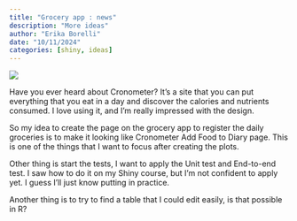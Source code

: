 ```yaml
---
title: "Grocery app : news"
description: "More ideas"
author: "Erika Borelli"
date: "10/11/2024"
categories: [shiny, ideas]
---
```


![](cronometer.PNG)

Have you ever heard about Cronometer? It's a site that you can put everything that you eat in a day and discover the calories and nutrients consumed. I love using it, and I'm really impressed with the design.

So my idea to create the page on the grocery app to register the daily groceries is to make it looking like Cronometer Add Food to Diary page. This is one of the things that I want to focus after creating the plots.

Other thing is start the tests, I want to apply the Unit test and End-to-end test. I saw how to do it on my Shiny course, but I'm not confident to apply yet. I guess I'll just know putting in practice.

Another thing is to try to find a table that I could edit easily, is that possible in R?
